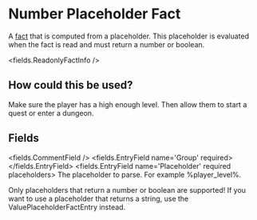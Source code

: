 
# Number Placeholder Fact 

A [fact](/docs/creating-stories/facts) that is computed from a placeholder.
This placeholder is evaluated when the fact is read and must return a number or boolean.

<fields.ReadonlyFactInfo />

## How could this be used?

Make sure the player has a high enough level.
Then allow them to start a quest or enter a dungeon.


## Fields

<fields.CommentField />
<fields.EntryField name='Group' required>
</fields.EntryField>
<fields.EntryField name='Placeholder' required placeholders>
     The placeholder to parse.
For example %player_level%.

<Admonition type="caution">
Only placeholders that return a number or boolean are supported!
If you want to use a placeholder that returns a string,
use the <Link to='value_placeholder'>ValuePlaceholderFactEntry</Link> instead.
</Admonition>
</fields.EntryField>
